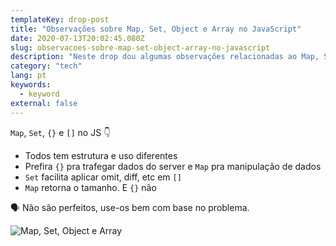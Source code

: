 ```yaml
---
templateKey: drop-post
title: "Observações sobre Map, Set, Object e Array no JavaScript"
date: 2020-07-13T20:02:45.080Z
slug: observacoes-sobre-map-set-object-array-no-javascript
description: "Neste drop dou algumas observações relacionadas ao Map, Set, Object e Array como estrutura de dados do JavaScript."
category: "tech"
lang: pt
keywords:
  - keyword
external: false
---
```



<Drop>

`Map`, `Set`, `{}` e `[]` no JS 👇

- Todos tem estrutura e uso diferentes
- Prefira `{}` pra trafegar dados do server e `Map` pra manipulação de dados
- `Set` facilita aplicar omit, diff, etc em `[]`
- `Map` retorna o tamanho. E `{}` não

🗣 Não são perfeitos, use-os bem com base no problema.

![Map, Set, Object e Array](https://pbs.twimg.com/media/Ec1ZeHHWAAEJb1B?format=jpg&name=medium)

</Drop>
